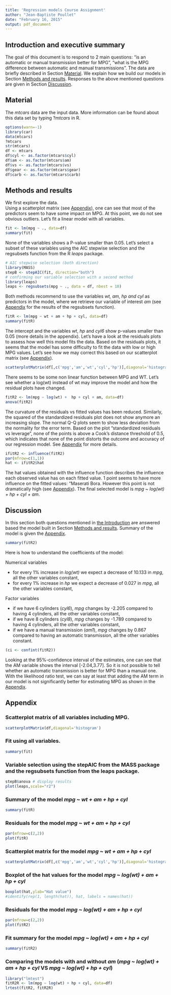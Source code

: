 ```yaml
---
title: 'Regression models Course Assignment'
author: "Jean-Baptiste Poullet"
date: "February 16, 2015"
output: pdf_document
---
```


## <a name="introduction"></a> Introduction and executive summary
The goal of this document is to respond to 2 main questions: "is an automatic or manual transmission better for MPG", "what is the MPG difference between automatic and manual transmissions". The data are briefly described in Section [Material](#material). We explain how we build our models in Section [Methods and results](#methodsResults). Responses to the above mentioned questions are given in Section [Discussion](#Discussion).


## <a name="material"></a> Material
The *mtcars* data are the input data. More information can be found about this data set by typing $?mtcars$ in R.  
```r
options(warn=-1)
library(car)
data(mtcars)
?mtcars
str(mtcars)
df <- mtcars
df$cyl <- as.factor(mtcars$cyl)
df$am <- as.factor(mtcars$am)
df$vs <- as.factor(mtcars$vs)
df$gear <- as.factor(mtcars$gear)
df$carb <- as.factor(mtcars$carb)
```

## <a name="methodsResults"></a> Methods and results
We first explore the data.   
Using a scatterplot matrix (see [Appendix](#Appendix)), one can see that most of the predictors seem to have some impact on MPG. At this point, we do not see obvious outliers.
Let's fit a linear model with all variables. 
```r
fit <- lm(mpg ~ ., data=df)
summary(fit)
```

None of the variables shows a P-value smaller than 0.05. Let's select a subset of these variables using the AIC stepwise selection and the regsubsets function from the R *leaps* package. 
```r
# AIC stepwise selection (both direction)
library(MASS)
stepB <- stepAIC(fit, direction="both")
# confirming our variable selection with a second method
library(leaps)
leaps <- regsubsets(mpg ~ ., data = df, nbest = 10)
```
Both methods recommend to use the variables *wt, am, hp and cyl* as predictors in the model, where we retrieve our variable of interest *am* (see [Appendix](#Appendix) for the results of the regsubsets function).
```r
fitR <- lm(mpg ~ wt + am + hp + cyl, data=df)
summary(fitR)
```
The intercept and the variables *wt*, *hp* and *cyl6* show p-values smaller than 0.05 (more details in the appendix). 
Let's have a look at the residuals plots to assess how well this model fits the data. 
Based on the residuals plots, it seems that the model has some difficulty to fit the data with low or high MPG values. Let's see how we may correct this based on our scatterplot matrix (see [Appendix](#Appendix)).
```r
scatterplotMatrix(df[,c('mpg','am','wt','cyl','hp')],diagonal='histogram')
```

There seems to be some non linear function between MPG and WT. Let's see whether a log(wt) instead of wt may improve the model and how the residual plots have changed. 
```r
fitR2 <- lm(mpg ~ log(wt) +  hp + cyl + am, data=df)
anova(fitR2)
```
The curvature of the residuals vs fitted values has been reduced. Similarly, the squared of the standardized residuals plot does not show anymore an increasing slope. The normal Q-Q plots seem to show less deviation from the normality for the error term. Based on the plot "standardized residuals vs leverage", none of the points is above a Cook's distance threshold of 0.5, which indicates that none of the point distorts the outcome and accuracy of our regression model. See [Appendix](#Appendix) for more details.

```r
ifitR2 <- influence(fitR2)
par(mfrow=c(1,1))
hat <- ifitR2$hat
```
The hat values obtained with the influence function describes the influence each observed value has on each fitted value. 1 point seems to have more influence on the fitted values: "Maserati Bora. However this point is not dramatically high (see [Appendix](#Appendix)). The final selected model is *mpg ~ log(wt) + hp + cyl + am*.

## <a name="Discussion"></a> Discussion
In this section both questions mentioned in [the Introduction](#Introduction) are answered based the model built in Section [Methods and results](#methodsResults). Summary of the model is given the [Appendix](#Appendix).
```r
summary(fitR2) 
```
Here is how to understand the coefficients of the model:

Numerical variables

- for every 1% increase in *log(wt)* we expect a decrease of 10.133 in *mpg*, all the other variables constant,
- for every 1% increase in *hp* we expect a decrease of 0.027 in *mpg*, all the other variables constant,

Factor variables

- if we have 6 cylinders (*cyl6*), *mpg* changes by -2.205 compared to having 4 cylinders, all the other variables constant,
- if we have 8 cylinders (*cyl8*), *mpg* changes by -1.789 compared to having 4 cylinders, all the other variables constant,
- if we have a manual transmission (*am1*), *mpg* changes by 0.867 compared to having an automatic transmission, all the other variables constant. 

```r
(ci <- confint(fitR2))
```
Looking at the 95%-confidence interval of the estimates, one can see that the AM variable shows the interval [-2.04,3.77]. So it is not possible to tell whether an automatic transmission is better for MPG than a manual one. With the likelihood ratio test, we can say at least that adding the AM term in our model is not significantly better for estimating MPG as shown in the [Appendix](#Appendix).

## <a name="Appendix"></a> Appendix

### Scatterplot matrix of all variables including MPG. 
```r
scatterplotMatrix(df,diagonal='histogram')
```

### Fit using all variables.
```r
summary(fit)
```

### Variable selection using the stepAIC from the MASS package and the regsubsets function from the leaps package.
```r
stepB$anova # display results
plot(leaps,scale="r2")
```

### Summary of the model *mpg ~ wt + am + hp + cyl*
```r
summary(fitR)
```

### Residuals for the model *mpg ~ wt + am + hp + cyl*
```r
par(mfrow=c(2,2))
plot(fitR)
```

### Scatterplot matrix for the model *mpg ~ wt + am + hp + cyl*
```r
scatterplotMatrix(df[,c('mpg','am','wt','cyl','hp')],diagonal='histogram')
```

### Boxplot of the hat values for the model *mpg ~ log(wt) + am + hp + cyl*
```r
boxplot(hat,ylab="Hat value")
#identify(rep(1, length(hat)), hat, labels = names(hat))
```

### Residuals for the model *mpg ~ log(wt) + am + hp + cyl*
```r
par(mfrow=c(2,2))
plot(fitR2)
```

### Fit summary for the model *mpg ~ log(wt) + am + hp + cyl*
```r
summary(fitR2) 
```

### Comparing the models with and without *am* (*mpg ~ log(wt) + am + hp + cyl* VS *mpg ~ log(wt) + hp + cyl*)
```r
library("lmtest")
fitR2R <- lm(mpg ~ log(wt) + hp + cyl, data=df)
lrtest(fitR2, fitR2R)
```